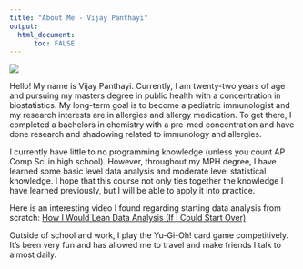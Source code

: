 ---
title: "About Me - Vijay Panthayi"
output: 
  html_document:
      toc: FALSE
---

![](Picture%20of%20Me.jpg){fig-align="center"}

Hello! My name is Vijay Panthayi. Currently, I am twenty-two years of age and pursuing my masters degree in public health with a concentration in biostatistics. My long-term goal is to become a pediatric immunologist and my research interests are in allergies and allergy medication. To get there, I completed a bachelors in chemistry with a pre-med concentration and have done research and shadowing related to immunology and allergies.

I currently have little to no programming knowledge (unless you count AP Comp Sci in high school). However, throughout my MPH degree, I have learned some basic level data analysis and moderate level statistical knowledge. I hope that this course not only ties together the knowledge I have learned previously, but I will be able to apply it into practice.

Here is an interesting video I found regarding starting data analysis from scratch: [How I Would Lean Data Analysis (If I Could Start Over)](https://www.youtube.com/watch?v=qWEHO8b6WbA)

Outside of school and work, I play the Yu-Gi-Oh! card game competitively. It's been very fun and has allowed me to travel and make friends I talk to almost daily.
